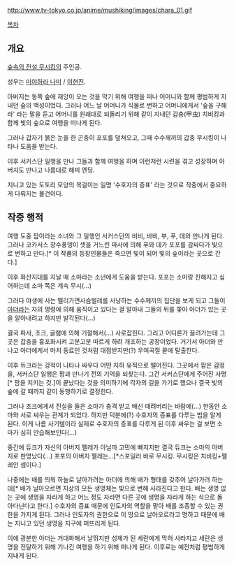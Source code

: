 http://www.tv-tokyo.co.jp/anime/mushiking/images/chara_01.gif

[[목차]]

== 개요 ==
[[갑충왕자 무시킹|숲속의 전설 무시킹]]의 주인공.

성우는 [[미야하라 나미]] / [[이현진(성우)|이현진]].

아버지는 동쪽 숲에 재앙이 오는 것을 막기 위해 여행을 떠나 어머니와 함께 평범하게 지내던 숲의 백성이었다. 그러나 어느 날 어머니가 식물로 변하고 어머니에게서 '숲을 구해라' 라는 말을 듣고 어머니를 원래대로 되돌리기 위해 같이 지내던 갑충(甲虫) 치비킹과 함께 빛의 숲으로 여행을 떠나게 된다.

그러나 갑자기 붉은 눈을 한 곤충이 포포를 덮쳐오고, 그때 수수께끼의 갑충 무시킹이 나타나 도움을 받는다.

이후 서커스단 일행을 만나 그들과 함께 여행을 하며 이런저런 시련을 겪고 성장하며 아버지도 만나고 나름대로 해피 엔딩.

지니고 있는 도토리 모양의 목걸이는 일명 '수호자의 증표' 라는 것으로 작중에서 중요하게 다뤄지는 물건이다.

== 작중 행적 ==
여행 도중 팜이라는 소녀와 그 일행인 서커스단의 비비, 바비, 부, 푸, 데와 만나게 된다. 그러나 코카서스 장수풍뎅이 셋을 거느린 파사에 의해 푸와 데가 포포를 감싸다가 빛으로 변하고 만다.[* 이 작품의 등장인물들은 죽으면 빛이 되어 빛의 숲이라는 곳으로 간다.]

이후 화산지대를 지날 때 소마라는 소년에게 도움을 받는다. 포포는 소마랑 친해지고 싶어하는데 소마 쪽은 계속 무시(...)

그러다 야생에 사는 멜리가면사슴벌레를 사냥하는 수수께끼의 집단을 보게 되고 그들이 [[아더(숲속의 전설 무시킹)|아더]]라는 자의 명령에 의해 움직이고 있다는 걸 알아내 그들의 뒤를 쫓아 아더가 있는 곳을 알아내려고 하지만 발각된다(...)

결국 파사, 초크, 글램에 의해 기절해서(...) 사로잡힌다. 그리고 어디론가 끌려가는데 그곳은 갑충을 흉포화시켜 고분고분 따르게 하려 개조하는 공장이었다. 거기서 아더와 만나고 아더에게서 마치 동료인 것처럼 대접받지만(?) 우여곡절 끝에 탈출한다.

이후 듀크라는 강적이 나타나 싸우다 어떤 지하 유적으로 떨어진다. 그곳에서 팜은 감정을, 서커스단 일행은 팜과 만나기 전의 기억을 되찾는다. 그건 서커스단에게 주어진 사명[* 팜을 지키는 것.]이 끝났다는 것을 의미하기에 각자의 길을 가기로 했으나 결국 빛의 숲에 갈 때까지 같이 동행하기로 결정한다.

그러나 초크에게서 진실을 들은 소마가 충격 받고 배신 때려버리는 바람에(...) 한동안 소마와 서로 싸우는 관계가 되었다. 하지만 덕분에(?) 수호자의 증표를 다루는 법을 알게 된다. 이게 나름 사기템이라 실제로 수호자의 증표를 다루게 된 이후 싸우는 걸 보면 소마가 심히 안습해보인다(...)

중간에 듀크가 자신의 아버지 펠레가 아닐까 고민에 빠지지만 결국 듀크는 소마의 아버지로 판명났다(...) 포포의 아버지 펠레는...[*스포일러 바로 무시킹. 무시킹은 치비킹+펠레인 셈이다.]

나중에는 배를 띄워 하늘로 날아가려는 아더에 의해 배가 형태를 갖추어 날아가려 하는데[* 배가 날아오르면 지상의 모든 생명체는 빛으로 변해 사라진다고 한다. 배는 생명 없는 곳에 생명을 자라게 하고 어느 정도 자라면 다른 곳에 생명을 자라게 하는 식으로 돌아다닌다고 한다.] 수호자의 증표 때문에 인도자의 역할을 맡아 배를 조종할 수 있는 권한을 가지게 된다. 그러나 인도자의 권한으로 이 땅으로 날아오르라고 명하고 때문에 배는 지니고 있던 생명을 지구에 퍼뜨리게 된다.

이에 광분한 아더는 거대화해서 날뛰지만 성체가 된 세란에게 막혀 사라지고 세란은 생명을 전달하기 위해 기나긴 여행을 하기 위해 떠나게 된다. 이후로는 예전처럼 평범하게 지내게 된다.

